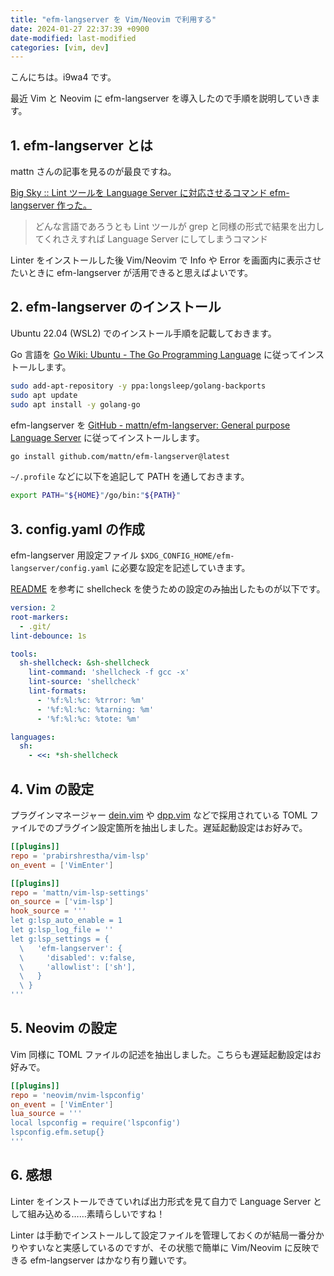 ```yaml
---
title: "efm-langserver を Vim/Neovim で利用する"
date: 2024-01-27 22:37:39 +0900
date-modified: last-modified
categories: [vim, dev]
---
```


こんにちは。i9wa4 です。

最近 Vim と Neovim に efm-langserver を導入したので手順を説明していきます。

## 1. efm-langserver とは

mattn さんの記事を見るのが最良ですね。

[Big Sky :: Lint ツールを Language Server に対応させるコマンド efm-langserver 作った。](https://mattn.kaoriya.net/software/lang/go/20190205190203.htm)

> どんな言語であろうとも Lint ツールが grep と同様の形式で結果を出力してくれさえすれば Language Server にしてしまうコマンド

Linter をインストールした後 Vim/Neovim で Info や Error を画面内に表示させたいときに efm-langserver が活用できると思えばよいです。

## 2. efm-langserver のインストール

Ubuntu 22.04 (WSL2) でのインストール手順を記載しておきます。

Go 言語を [Go Wiki: Ubuntu - The Go Programming Language](https://go.dev/wiki/Ubuntu) に従ってインストールします。

```sh
sudo add-apt-repository -y ppa:longsleep/golang-backports
sudo apt update
sudo apt install -y golang-go
```

efm-langserver を [GitHub - mattn/efm-langserver: General purpose Language Server](https://github.com/mattn/efm-langserver#installation) に従ってインストールします。

```sh
go install github.com/mattn/efm-langserver@latest
```

`~/.profile` などに以下を追記して PATH を通しておきます。

```sh
export PATH="${HOME}"/go/bin:"${PATH}"
```

## 3. config.yaml の作成

efm-langserver 用設定ファイル `$XDG_CONFIG_HOME/efm-langserver/config.yaml` に必要な設定を記述していきます。

[README](https://github.com/mattn/efm-langserver#example-for-configyaml) を参考に shellcheck を使うための設定のみ抽出したものが以下です。

```yaml
version: 2
root-markers:
  - .git/
lint-debounce: 1s

tools:
  sh-shellcheck: &sh-shellcheck
    lint-command: 'shellcheck -f gcc -x'
    lint-source: 'shellcheck'
    lint-formats:
      - '%f:%l:%c: %trror: %m'
      - '%f:%l:%c: %tarning: %m'
      - '%f:%l:%c: %tote: %m'

languages:
  sh:
    - <<: *sh-shellcheck
```

## 4. Vim の設定

プラグインマネージャー [dein.vim](https://github.com/Shougo/dein.vim) や [dpp.vim](https://github.com/Shougo/dpp.vim) などで採用されている TOML ファイルでのプラグイン設定箇所を抽出しました。遅延起動設定はお好みで。

```toml
[[plugins]]
repo = 'prabirshrestha/vim-lsp'
on_event = ['VimEnter']

[[plugins]]
repo = 'mattn/vim-lsp-settings'
on_source = ['vim-lsp']
hook_source = '''
let g:lsp_auto_enable = 1
let g:lsp_log_file = ''
let g:lsp_settings = {
  \   'efm-langserver': {
  \     'disabled': v:false,
  \     'allowlist': ['sh'],
  \   }
  \ }
'''
```

## 5. Neovim の設定

Vim 同様に TOML ファイルの記述を抽出しました。こちらも遅延起動設定はお好みで。

```toml
[[plugins]]
repo = 'neovim/nvim-lspconfig'
on_event = ['VimEnter']
lua_source = '''
local lspconfig = require('lspconfig')
lspconfig.efm.setup{}
'''
```

## 6. 感想

Linter をインストールできていれば出力形式を見て自力で Language Server として組み込める……素晴らしいですね！

Linter は手動でインストールして設定ファイルを管理しておくのが結局一番分かりやすいなと実感しているのですが、その状態で簡単に Vim/Neovim に反映できる efm-langserver はかなり有り難いです。
